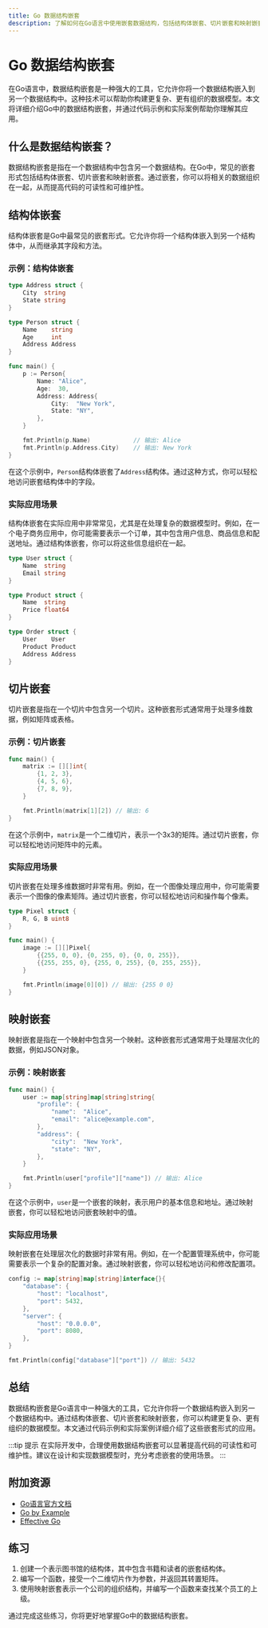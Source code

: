 ```yaml
---
title: Go 数据结构嵌套
description: 了解如何在Go语言中使用嵌套数据结构，包括结构体嵌套、切片嵌套和映射嵌套，以及它们的实际应用场景。
---
```


# Go 数据结构嵌套

在Go语言中，数据结构嵌套是一种强大的工具，它允许你将一个数据结构嵌入到另一个数据结构中。这种技术可以帮助你构建更复杂、更有组织的数据模型。本文将详细介绍Go中的数据结构嵌套，并通过代码示例和实际案例帮助你理解其应用。

## 什么是数据结构嵌套？

数据结构嵌套是指在一个数据结构中包含另一个数据结构。在Go中，常见的嵌套形式包括结构体嵌套、切片嵌套和映射嵌套。通过嵌套，你可以将相关的数据组织在一起，从而提高代码的可读性和可维护性。

## 结构体嵌套

结构体嵌套是Go中最常见的嵌套形式。它允许你将一个结构体嵌入到另一个结构体中，从而继承其字段和方法。

### 示例：结构体嵌套

```go
type Address struct {
    City  string
    State string
}

type Person struct {
    Name    string
    Age     int
    Address Address
}

func main() {
    p := Person{
        Name: "Alice",
        Age:  30,
        Address: Address{
            City:  "New York",
            State: "NY",
        },
    }

    fmt.Println(p.Name)            // 输出: Alice
    fmt.Println(p.Address.City)    // 输出: New York
}
```

在这个示例中，`Person`结构体嵌套了`Address`结构体。通过这种方式，你可以轻松地访问嵌套结构体中的字段。

### 实际应用场景

结构体嵌套在实际应用中非常常见，尤其是在处理复杂的数据模型时。例如，在一个电子商务应用中，你可能需要表示一个订单，其中包含用户信息、商品信息和配送地址。通过结构体嵌套，你可以将这些信息组织在一起。

```go
type User struct {
    Name  string
    Email string
}

type Product struct {
    Name  string
    Price float64
}

type Order struct {
    User    User
    Product Product
    Address Address
}
```

## 切片嵌套

切片嵌套是指在一个切片中包含另一个切片。这种嵌套形式通常用于处理多维数据，例如矩阵或表格。

### 示例：切片嵌套

```go
func main() {
    matrix := [][]int{
        {1, 2, 3},
        {4, 5, 6},
        {7, 8, 9},
    }

    fmt.Println(matrix[1][2]) // 输出: 6
}
```

在这个示例中，`matrix`是一个二维切片，表示一个3x3的矩阵。通过切片嵌套，你可以轻松地访问矩阵中的元素。

### 实际应用场景

切片嵌套在处理多维数据时非常有用。例如，在一个图像处理应用中，你可能需要表示一个图像的像素矩阵。通过切片嵌套，你可以轻松地访问和操作每个像素。

```go
type Pixel struct {
    R, G, B uint8
}

func main() {
    image := [][]Pixel{
        {{255, 0, 0}, {0, 255, 0}, {0, 0, 255}},
        {{255, 255, 0}, {255, 0, 255}, {0, 255, 255}},
    }

    fmt.Println(image[0][0]) // 输出: {255 0 0}
}
```

## 映射嵌套

映射嵌套是指在一个映射中包含另一个映射。这种嵌套形式通常用于处理层次化的数据，例如JSON对象。

### 示例：映射嵌套

```go
func main() {
    user := map[string]map[string]string{
        "profile": {
            "name":  "Alice",
            "email": "alice@example.com",
        },
        "address": {
            "city":  "New York",
            "state": "NY",
        },
    }

    fmt.Println(user["profile"]["name"]) // 输出: Alice
}
```

在这个示例中，`user`是一个嵌套的映射，表示用户的基本信息和地址。通过映射嵌套，你可以轻松地访问嵌套映射中的值。

### 实际应用场景

映射嵌套在处理层次化的数据时非常有用。例如，在一个配置管理系统中，你可能需要表示一个复杂的配置对象。通过映射嵌套，你可以轻松地访问和修改配置项。

```go
config := map[string]map[string]interface{}{
    "database": {
        "host": "localhost",
        "port": 5432,
    },
    "server": {
        "host": "0.0.0.0",
        "port": 8080,
    },
}

fmt.Println(config["database"]["port"]) // 输出: 5432
```

## 总结

数据结构嵌套是Go语言中一种强大的工具，它允许你将一个数据结构嵌入到另一个数据结构中。通过结构体嵌套、切片嵌套和映射嵌套，你可以构建更复杂、更有组织的数据模型。本文通过代码示例和实际案例详细介绍了这些嵌套形式的应用。

:::tip 提示
在实际开发中，合理使用数据结构嵌套可以显著提高代码的可读性和可维护性。建议在设计和实现数据模型时，充分考虑嵌套的使用场景。
:::

## 附加资源

- [Go语言官方文档](https://golang.org/doc/)
- [Go by Example](https://gobyexample.com/)
- [Effective Go](https://golang.org/doc/effective_go.html)

## 练习

1. 创建一个表示图书馆的结构体，其中包含书籍和读者的嵌套结构体。
2. 编写一个函数，接受一个二维切片作为参数，并返回其转置矩阵。
3. 使用映射嵌套表示一个公司的组织结构，并编写一个函数来查找某个员工的上级。

通过完成这些练习，你将更好地掌握Go中的数据结构嵌套。